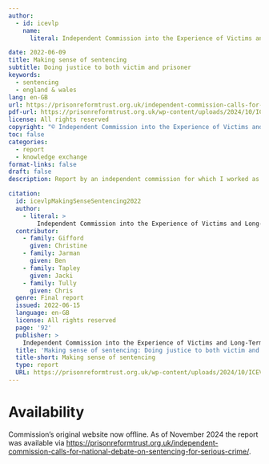 ```yaml
---
author:
  - id: icevlp
    name:
      literal: Independent Commission into the Experience of Victims and Long-Term Prisoners

date: 2022-06-09
title: Making sense of sentencing
subtitle: Doing justice to both victim and prisoner
keywords:  
  - sentencing
  - england & wales
lang: en-GB
url: https://prisonreformtrust.org.uk/independent-commission-calls-for-national-debate-on-sentencing-for-serious-crime/
pdf-url: https://prisonreformtrust.org.uk/wp-content/uploads/2024/10/ICEVLP-Making-sense-of-sentencing-v328.pdf
license: All rights reserved
copyright: "© Independent Commission into the Experience of Victims and Long-Term Prisoners, 2024"
toc: false
categories:
  - report
  - knowledge exchange
format-links: false
draft: false
description: Report by an independent commission for which I worked as a specialist advisor, contributing draft chapters and editing

citation:
  id: icevlpMakingSenseSentencing2022
  author:
    - literal: >
        Independent Commission into the Experience of Victims and Long-Term Prisoners
  contributor:
    - family: Gifford
      given: Christine
    - family: Jarman
      given: Ben
    - family: Tapley
      given: Jacki      
    - family: Tully
      given: Chris
  genre: Final report
  issued: 2022-06-15
  language: en-GB
  license: All rights reserved
  page: '92'
  publisher: >
    Independent Commission into the Experience of Victims and Long-Term Prisoners
  title: 'Making sense of sentencing: Doing justice to both victim and prisoner'
  title-short: Making sense of sentencing
  type: report
  URL: https://prisonreformtrust.org.uk/wp-content/uploads/2024/10/ICEVLP-Making-sense-of-sentencing-v328.pdf
---
```


# Availability

Commission's original website now offline. As of November 2024 the report was available via <https://prisonreformtrust.org.uk/independent-commission-calls-for-national-debate-on-sentencing-for-serious-crime/>.